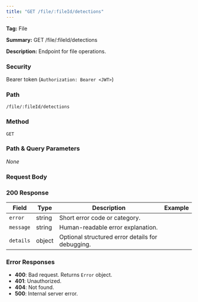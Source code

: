 ```yaml
---
title: "GET /file/:fileId/detections"
---
```


**Tag:** File

**Summary:** GET /file/:fileId/detections

**Description:** Endpoint for file operations.

### Security
Bearer token (`Authorization: Bearer <JWT>`)

### Path
`/file/:fileId/detections`

### Method
`GET`

### Path & Query Parameters
_None_

### Request Body


### 200 Response
| Field | Type | Description | Example |
|------|------|-------------|---------|
| `error` | string | Short error code or category. |  |
| `message` | string | Human-readable error explanation. |  |
| `details` | object | Optional structured error details for debugging. |  |

### Error Responses
- **400**: Bad request. Returns `Error` object.
- **401**: Unauthorized.
- **404**: Not found.
- **500**: Internal server error.

